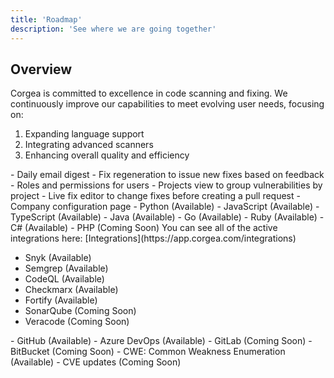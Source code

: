 ```yaml
---
title: 'Roadmap'
description: 'See where we are going together'
---
```


## Overview
Corgea is committed to excellence in code scanning and fixing. We continuously improve our capabilities to meet evolving user needs, focusing on:

1. Expanding language support
2. Integrating advanced scanners
3. Enhancing overall quality and efficiency


<Accordion icon="star" title="Features">
- Daily email digest
- Fix regeneration to issue new fixes based on feedback
- Roles and permissions for users 
- Projects view to group vulnerabilities by project
- Live fix editor to change fixes before creating a pull request
- Company configuration page
</Accordion>

<Accordion icon="message" title="Language Support">
- Python (Available)
- JavaScript (Available)
- TypeScript (Available)
- Java (Available)
- Go (Available)
- Ruby (Available)
- C# (Available)
- PHP (Coming Soon)
</Accordion>
<Accordion icon="radar" title="Scanner Support">
You can see all of the active integrations here: [Integrations](https://app.corgea.com/integrations)

- Snyk (Available)
- Semgrep (Available)
- CodeQL (Available)
- Checkmarx (Available)
- Fortify (Available)
- SonarQube (Coming Soon)
- Veracode (Coming Soon)
</Accordion>
<Accordion icon="box" title="Repository Support">
- GitHub (Available)
- Azure DevOps (Available)
- GitLab (Coming Soon)
- BitBucket (Coming Soon)
</Accordion>
<Accordion icon="bug" title="Issue Support">
- CWE: Common Weakness Enumeration (Available)
- CVE updates (Coming Soon)
</Accordion>
